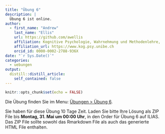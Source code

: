 ```yaml
---
title: "Übung 6"
description: |
  Übung 6 ist online.
author:
  - first_name: "Andrew"
    last_name: "Ellis"
    url: https://github.com/awellis
    affiliation: Kognitive Psychologie, Wahrnehmung und Methodenlehre, Universität Bern 
    affiliation_url: https://www.kog.psy.unibe.ch
    orcid_id: 0000-0002-2788-936X
date: "`r Sys.Date()`"
categories:
  - uebungen
output:
  distill::distill_article:
    self_contained: false
---
```



```r
knitr::opts_chunk$set(echo = FALSE)
```

Die Übung finden Sie im Menu: [Übungen > Übung 6](https://kogpsy.github.io/neuroscicomplab/exercise-6.html). 


Sie haben für diese Übung 10 Tage Zeit. Laden Sie bitte Ihre Lösung als ZIP File bis **Montag, 31. Mai um 00:00 Uhr**, in den Order für Übung 6 auf ILIAS. Das ZIP File sollte sowohl das Rmarkdown File als auch das generierte HTML File enthalten.
